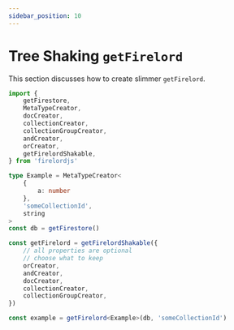 ```yaml
---
sidebar_position: 10
---
```


# Tree Shaking `getFirelord`

This section discusses how to create slimmer `getFirelord`.

```ts
import {
	getFirestore,
	MetaTypeCreator,
	docCreator,
	collectionCreator,
	collectionGroupCreator,
	andCreator,
	orCreator,
	getFirelordShakable,
} from 'firelordjs'

type Example = MetaTypeCreator<
	{
		a: number
	},
	'someCollectionId',
	string
>
const db = getFirestore()

const getFirelord = getFirelordShakable({
	// all properties are optional
	// choose what to keep
	orCreator,
	andCreator,
	docCreator,
	collectionCreator,
	collectionGroupCreator,
})

const example = getFirelord<Example>(db, 'someCollectionId')
```
